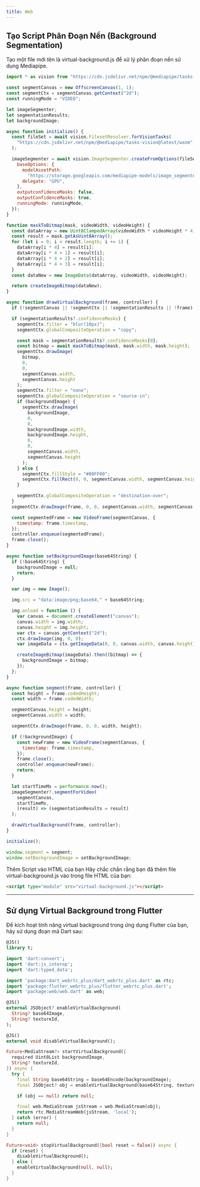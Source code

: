 ```yaml
---
title: Web
---
```


## Tạo Script Phân Đoạn Nền (Background Segmentation)

Tạo một file mới tên là virtual-background.js để xử lý phân đoạn nền sử dụng Mediapipe.

```js
import * as vision from "https://cdn.jsdelivr.net/npm/@mediapipe/tasks-vision/vision_bundle.js";

const segmentCanvas = new OffscreenCanvas(1, 1);
const segmentCtx = segmentCanvas.getContext("2d");
const runningMode = "VIDEO";

let imageSegmenter;
let segmentationResults;
let backgroundImage;

async function initialize() {
  const fileSet = await vision.FilesetResolver.forVisionTasks(
    "https://cdn.jsdelivr.net/npm/@mediapipe/tasks-vision@latest/wasm"
  );

  imageSegmenter = await vision.ImageSegmenter.createFromOptions(fileSet, {
    baseOptions: {
      modelAssetPath:
        "https://storage.googleapis.com/mediapipe-models/image_segmenter/selfie_multiclass_256x256/float32/1/selfie_multiclass_256x256.tflite",
      delegate: "GPU",
    },
    outputconfidenceMasks: false,
    outputConfidenceMasks: true,
    runningMode: runningMode,
  });
}

function maskToBitmap(mask, videoWidth, videoHeight) {
  const dataArray = new Uint8ClampedArray(videoWidth * videoHeight * 4);
  const result = mask.getAsUint8Array();
  for (let i = 0; i < result.length; i += 1) {
    dataArray[i * 4] = result[i];
    dataArray[i * 4 + 1] = result[i];
    dataArray[i * 4 + 2] = result[i];
    dataArray[i * 4 + 3] = result[i];
  }
  const dataNew = new ImageData(dataArray, videoWidth, videoHeight);

  return createImageBitmap(dataNew);
}

async function drawVirtualBackground(frame, controller) {
  if (!segmentCanvas || !segmentCtx || !segmentationResults || !frame) return;

  if (segmentationResults?.confidenceMasks) {
    segmentCtx.filter = "blur(10px)";
    segmentCtx.globalCompositeOperation = "copy";

    const mask = segmentationResults?.confidenceMasks[0];
    const bitmap = await maskToBitmap(mask, mask.width, mask.height);
    segmentCtx.drawImage(
      bitmap,
      0,
      0,
      segmentCanvas.width,
      segmentCanvas.height
    );
    segmentCtx.filter = "none";
    segmentCtx.globalCompositeOperation = "source-in";
    if (backgroundImage) {
      segmentCtx.drawImage(
        backgroundImage,
        0,
        0,
        backgroundImage.width,
        backgroundImage.height,
        0,
        0,
        segmentCanvas.width,
        segmentCanvas.height
      );
    } else {
      segmentCtx.fillStyle = "#00FF00";
      segmentCtx.fillRect(0, 0, segmentCanvas.width, segmentCanvas.height);
    }

    segmentCtx.globalCompositeOperation = "destination-over";
  }
  segmentCtx.drawImage(frame, 0, 0, segmentCanvas.width, segmentCanvas.height);

  const segmentedFrame = new VideoFrame(segmentCanvas, {
    timestamp: frame.timestamp,
  });
  controller.enqueue(segmentedFrame);
  frame.close();
}

async function setBackgroundImage(base64String) {
  if (!base64String) {
    backgroundImage = null;
    return;
  }

  var img = new Image();

  img.src = "data:image/png;base64," + base64String;

  img.onload = function () {
    var canvas = document.createElement("canvas");
    canvas.width = img.width;
    canvas.height = img.height;
    var ctx = canvas.getContext("2d");
    ctx.drawImage(img, 0, 0);
    var imageData = ctx.getImageData(0, 0, canvas.width, canvas.height);

    createImageBitmap(imageData).then((bitmap) => {
      backgroundImage = bitmap;
    });
  };
}

async function segment(frame, controller) {
  const height = frame.codedHeight;
  const width = frame.codedWidth;

  segmentCanvas.height = height;
  segmentCanvas.width = width;

  segmentCtx.drawImage(frame, 0, 0, width, height);

  if (!backgroundImage) {
    const newFrame = new VideoFrame(segmentCanvas, {
      timestamp: frame.timestamp,
    });
    frame.close();
    controller.enqueue(newFrame);
    return;
  }

  let startTimeMs = performance.now();
  imageSegmenter?.segmentForVideo(
    segmentCanvas,
    startTimeMs,
    (result) => (segmentationResults = result)
  );

  drawVirtualBackground(frame, controller);
}

initialize();

window.segment = segment;
window.setBackgroundImage = setBackgroundImage;
```

Thêm Script vào HTML của bạn
Hãy chắc chắn rằng bạn đã thêm file virtual-background.js vào trong file HTML của bạn:
```html
<script type="module" src="virtual-background.js"></script>
```

---

## Sử dụng Virtual Background trong Flutter

Để kích hoạt tính năng virtual background trong ứng dụng Flutter của bạn, hãy sử dụng đoạn mã Dart sau:

```dart
@JS()
library t;

import 'dart:convert';
import 'dart:js_interop';
import 'dart:typed_data';

import 'package:dart_webrtc_plus/dart_webrtc_plus.dart' as rtc;
import 'package:flutter_webrtc_plus/flutter_webrtc_plus.dart';
import 'package:web/web.dart' as web;

@JS()
external JSObject? enableVirtualBackground(
  String? base64Image,
  String? textureId,
);

@JS()
external void disableVirtualBackground();

Future<MediaStream?> startVirtualBackground({
  required Uint8List backgroundImage,
  String? textureId,
}) async {
  try {
    final String base64String = base64Encode(backgroundImage);
    final JSObject? obj = enableVirtualBackground(base64String, textureId);

    if (obj == null) return null;

    final web.MediaStream jsStream = web.MediaStream(obj);
    return rtc.MediaStreamWeb(jsStream, 'local');
  } catch (error) {
    return null;
  }
}

Future<void> stopVirtualBackground({bool reset = false}) async {
  if (reset) {
    disableVirtualBackground();
  } else {
    enableVirtualBackground(null, null);
  }
}
```
